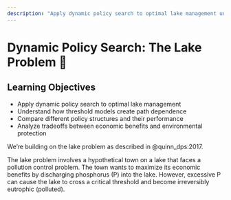 ```yaml
---
description: "Apply dynamic policy search to optimal lake management under uncertainty"
---
```


# Dynamic Policy Search: The Lake Problem 🚧 {.unnumbered}

## Learning Objectives {.unnumbered}

- Apply dynamic policy search to optimal lake management
- Understand how threshold models create path dependence
- Compare different policy structures and their performance
- Analyze tradeoffs between economic benefits and environmental protection

We're building on the lake problem as described in @quinn_dps:2017.

The lake problem involves a hypothetical town on a lake that faces a pollution control problem.
The town wants to maximize its economic benefits by discharging phosphorus (P) into the lake.
However, excessive P can cause the lake to cross a critical threshold and become irreversibly eutrophic (polluted).

